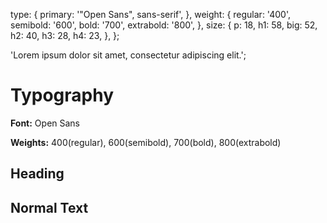 
<Meta title="Typography" />

  type: {
    primary: '"Open Sans", sans-serif',
  },
  weight: {
    regular: '400',
    semibold: '600',
    bold: '700',
    extrabold: '800',
  },
  size: {
    p: 18,
    h1: 58,
    big: 52,
    h2: 40,
    h3: 28,
    h4: 23,
  },
};

  'Lorem ipsum dolor sit amet, consectetur adipiscing elit.';

# Typography

**Font:** Open Sans

**Weights:** 400(regular), 600(semibold), 700(bold), 800(extrabold)

## Heading

<Typeset
  fontSizes={[Number(typography.size.h1)]}
  fontWeight={[typography.weight.extrabold]}
  fontFamily={typography.type.primary}
  sampleText={SampleText}
/>
<Typeset
  fontSizes={[Number(typography.size.big)]}
  fontWeight={[typography.weight.extrabold]}
  fontFamily={typography.type.primary}
  sampleText={SampleText}
/>
<Typeset
  fontSizes={[Number(typography.size.h2)]}
  fontWeight={[typography.weight.bold]}
  fontFamily={typography.type.primary}
  sampleText={SampleText}
/>
<Typeset
  fontSizes={[Number(typography.size.h3)]}
  fontWeight={[typography.weight.semibold]}
  fontFamily={typography.type.primary}
  sampleText={SampleText}
/>
<Typeset
  fontSizes={[Number(typography.size.h4)]}
  fontWeight={[typography.weight.bold]}
  fontFamily={typography.type.primary}
  sampleText={SampleText}
/>

## Normal Text

<Typeset
  fontSizes={[Number(typography.size.p)]}
  fontWeight={typography.weight.regular}
  fontFamily={typography.type.primary}
  sampleText={SampleText}
/>
